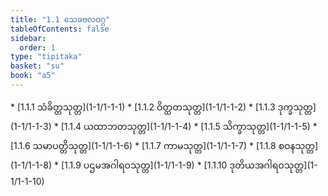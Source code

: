 ```yaml
---
title: "1.1 သေခဗလဝဂ္ဂ"
tableOfContents: false
sidebar:
  order: 1
type: "tipitaka"
basket: "su"
book: "a5"
---
```



<DynamicBreadcrumb />



<TableOfContents book="a5" section="1.1">
* [1.1.1 သံခိတ္တသုတ္တ](1-1/1-1-1)
* [1.1.2 ဝိတ္ထတသုတ္တ](1-1/1-1-2)
* [1.1.3 ဒုက္ခသုတ္တ](1-1/1-1-3)
* [1.1.4 ယထာဘတသုတ္တ](1-1/1-1-4)
* [1.1.5 သိက္ခာသုတ္တ](1-1/1-1-5)
* [1.1.6 သမာပတ္တိသုတ္တ](1-1/1-1-6)
* [1.1.7 ကာမသုတ္တ](1-1/1-1-7)
* [1.1.8 စဝနသုတ္တ](1-1/1-1-8)
* [1.1.9 ပဌမအဂါရဝသုတ္တ](1-1/1-1-9)
* [1.1.10 ဒုတိယအဂါရဝသုတ္တ](1-1/1-1-10)
</TableOfContents>